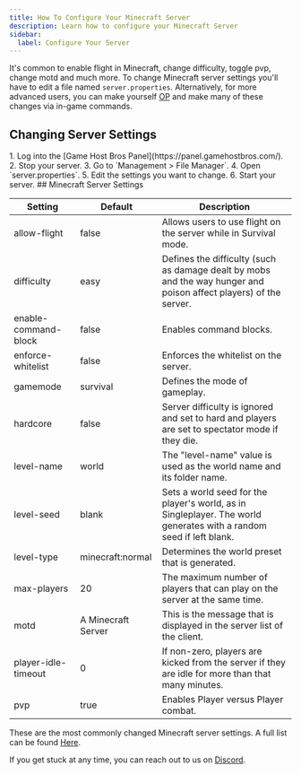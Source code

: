 ```yaml
---
title: How To Configure Your Minecraft Server
description: Learn how to configure your Minecraft Server
sidebar:
  label: Configure Your Server
---
```


It's common to enable flight in Minecraft, change difficulty, toggle pvp, change motd and much more. To change Minecraft server settings you'll have to edit a file named `server.properties`. Alternatively, for more advanced users, you can make yourself [OP](https://guides.gamehostbros.com/games/minecraft/adding-admins/) and make many of these changes via in-game commands.

## Changing Server Settings
<Steps>
  1. Log into the [Game Host Bros Panel](https://panel.gamehostbros.com/).
  2. Stop your server.
  3. Go to `Management > File Manager`.
  4. Open `server.properties`.
  5. Edit the settings you want to change.
  6. Start your server.
</Steps>
## Minecraft Server Settings

| Setting                          | Default             | Description                                                                                                  |
|----------------------------------|---------------------|--------------------------------------------------------------------------------------------------------------|
| allow-flight                     | false               | Allows users to use flight on the server while in Survival mode.                                             |
| difficulty                       | easy                | Defines the difficulty (such as damage dealt by mobs and the way hunger and poison affect players) of the server. |
| enable-command-block             | false               | Enables command blocks.                                                                                       |
| enforce-whitelist                | false               | Enforces the whitelist on the server.                                                                         |
| gamemode                         | survival            | Defines the mode of gameplay.                                                                                 |
| hardcore                         | false               | Server difficulty is ignored and set to hard and players are set to spectator mode if they die.               |
| level-name                       | world               | The "level-name" value is used as the world name and its folder name.                                         |
| level-seed                       | blank               | Sets a world seed for the player's world, as in Singleplayer. The world generates with a random seed if left blank. |
| level-type                       | minecraft:normal    | Determines the world preset that is generated.                                                                |
| max-players                      | 20                  | The maximum number of players that can play on the server at the same time.                                   |
| motd                             | A Minecraft Server  | This is the message that is displayed in the server list of the client.                     |
| player-idle-timeout              | 0                   | If non-zero, players are kicked from the server if they are idle for more than that many minutes.             |
| pvp                              | true                | Enables Player versus Player combat.                                                                          |

These are the most commonly changed Minecraft server settings. A full list can be found [Here](https://minecraft.fandom.com/wiki/Server.properties).

If you get stuck at any time, you can reach out to us on [Discord](https://discord.gg/FN4XgbAwzr).
